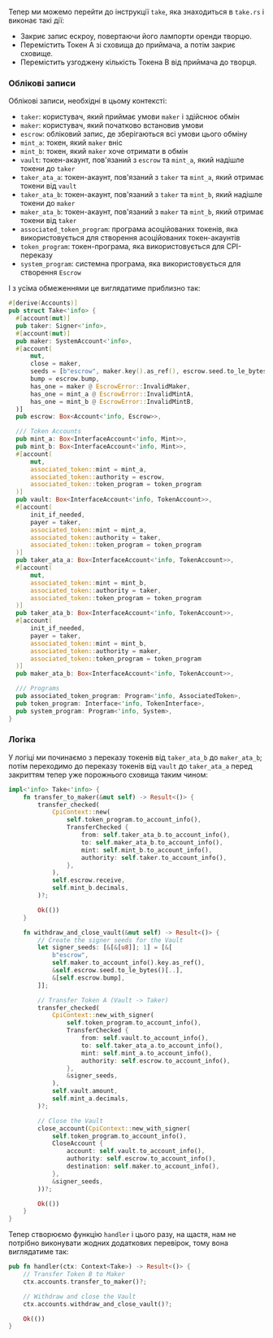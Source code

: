 
<ArticleSection name="Take" id="take" level="h2" />

Тепер ми можемо перейти до інструкції `take`, яка знаходиться в `take.rs` і виконає такі дії:
- Закриє запис ескроу, повертаючи його лампорти оренди творцю.
- Перемістить Токен А зі сховища до приймача, а потім закриє сховище.
- Перемістить узгоджену кількість Токена B від приймача до творця.

### Облікові записи

Облікові записи, необхідні в цьому контексті:
- `taker`: користувач, який приймає умови `maker` і здійснює обмін
- `maker`: користувач, який початково встановив умови
- `escrow`: обліковий запис, де зберігаються всі умови цього обміну
- `mint_a`: токен, який `maker` вніс
- `mint_b`: токен, який `maker` хоче отримати в обмін
- `vault`: токен-акаунт, пов'язаний з `escrow` та `mint_a`, який надішле токени до `taker`
- `taker_ata_a`: токен-акаунт, пов'язаний з `taker` та `mint_a`, який отримає токени від `vault`
- `taker_ata_b`: токен-акаунт, пов'язаний з `taker` та `mint_b`, який надішле токени до `maker`
- `maker_ata_b`: токен-акаунт, пов'язаний з `maker` та `mint_b`, який отримає токени від `taker`
- `associated_token_program`: програма асоційованих токенів, яка використовується для створення асоційованих токен-акаунтів
- `token_program`: токен-програма, яка використовується для CPI-переказу
- `system_program`: системна програма, яка використовується для створення `Escrow`

І з усіма обмеженнями це виглядатиме приблизно так:

  ```rust
#[derive(Accounts)]
pub struct Take<'info> {
    #[account(mut)]
    pub taker: Signer<'info>,
    #[account(mut)]
    pub maker: SystemAccount<'info>,
    #[account(
        mut,
        close = maker,
        seeds = [b"escrow", maker.key().as_ref(), escrow.seed.to_le_bytes().as_ref()],
        bump = escrow.bump,
        has_one = maker @ EscrowError::InvalidMaker,
        has_one = mint_a @ EscrowError::InvalidMintA,
        has_one = mint_b @ EscrowError::InvalidMintB,
    )]
    pub escrow: Box<Account<'info, Escrow>>,

    /// Token Accounts
    pub mint_a: Box<InterfaceAccount<'info, Mint>>,
    pub mint_b: Box<InterfaceAccount<'info, Mint>>,
    #[account(
        mut,
        associated_token::mint = mint_a,
        associated_token::authority = escrow,
        associated_token::token_program = token_program
    )]
    pub vault: Box<InterfaceAccount<'info, TokenAccount>>,
    #[account(
        init_if_needed,
        payer = taker,
        associated_token::mint = mint_a,
        associated_token::authority = taker,
        associated_token::token_program = token_program
    )]
    pub taker_ata_a: Box<InterfaceAccount<'info, TokenAccount>>,
    #[account(
        mut,
        associated_token::mint = mint_b,
        associated_token::authority = taker,
        associated_token::token_program = token_program
    )]
    pub taker_ata_b: Box<InterfaceAccount<'info, TokenAccount>>,
    #[account(
        init_if_needed,
        payer = taker,
        associated_token::mint = mint_b,
        associated_token::authority = maker,
        associated_token::token_program = token_program
    )]
    pub maker_ata_b: Box<InterfaceAccount<'info, TokenAccount>>,

    /// Programs
    pub associated_token_program: Program<'info, AssociatedToken>,
    pub token_program: Interface<'info, TokenInterface>,
    pub system_program: Program<'info, System>,
}
  ```

### Логіка 

У логіці ми починаємо з переказу токенів від `taker_ata_b` до `maker_ata_b`; потім переходимо до переказу токенів від `vault` до `taker_ata_a` перед закриттям тепер уже порожнього сховища таким чином:

```rust
impl<'info> Take<'info> {
    fn transfer_to_maker(&mut self) -> Result<()> {
        transfer_checked(
            CpiContext::new(
                self.token_program.to_account_info(),
                TransferChecked {
                    from: self.taker_ata_b.to_account_info(),
                    to: self.maker_ata_b.to_account_info(),
                    mint: self.mint_b.to_account_info(),
                    authority: self.taker.to_account_info(),
                },
            ),
            self.escrow.receive,
            self.mint_b.decimals,
        )?;

        Ok(())
    }

    fn withdraw_and_close_vault(&mut self) -> Result<()> {
        // Create the signer seeds for the Vault
        let signer_seeds: [&[&[u8]]; 1] = [&[
            b"escrow",
            self.maker.to_account_info().key.as_ref(),
            &self.escrow.seed.to_le_bytes()[..],
            &[self.escrow.bump],
        ]];

        // Transfer Token A (Vault -> Taker)
        transfer_checked(
            CpiContext::new_with_signer(
                self.token_program.to_account_info(),
                TransferChecked {
                    from: self.vault.to_account_info(),
                    to: self.taker_ata_a.to_account_info(),
                    mint: self.mint_a.to_account_info(),
                    authority: self.escrow.to_account_info(),
                },
                &signer_seeds,
            ),
            self.vault.amount,
            self.mint_a.decimals,
        )?;

        // Close the Vault
        close_account(CpiContext::new_with_signer(
            self.token_program.to_account_info(),
            CloseAccount {
                account: self.vault.to_account_info(),
                authority: self.escrow.to_account_info(),
                destination: self.maker.to_account_info(),
            },
            &signer_seeds,
        ))?;

        Ok(())
    }
}
```

Тепер створюємо функцію `handler` і цього разу, на щастя, нам не потрібно виконувати жодних додаткових перевірок, тому вона виглядатиме так:

```rust
pub fn handler(ctx: Context<Take>) -> Result<()> {
    // Transfer Token B to Maker
    ctx.accounts.transfer_to_maker()?;

    // Withdraw and close the Vault
    ctx.accounts.withdraw_and_close_vault()?;

    Ok(())
}
```
